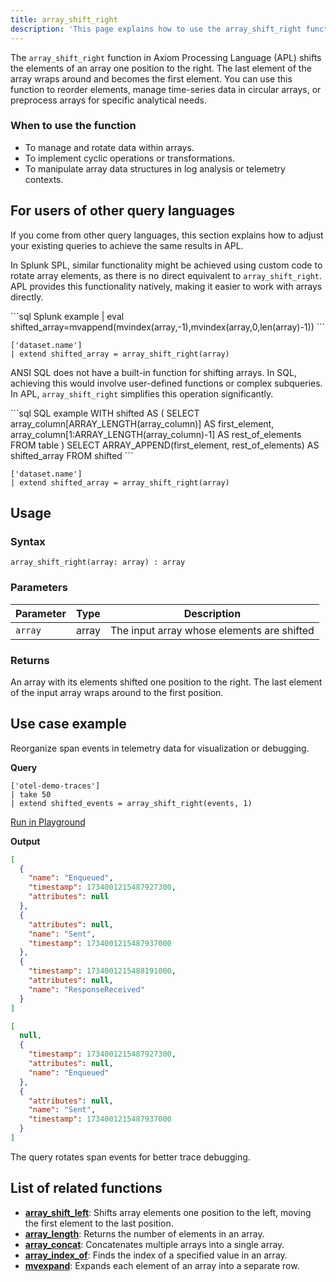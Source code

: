 ```yaml
---
title: array_shift_right
description: 'This page explains how to use the array_shift_right function in APL.'
---
```


The `array_shift_right` function in Axiom Processing Language (APL) shifts the elements of an array one position to the right. The last element of the array wraps around and becomes the first element. You can use this function to reorder elements, manage time-series data in circular arrays, or preprocess arrays for specific analytical needs.

### When to use the function
- To manage and rotate data within arrays.
- To implement cyclic operations or transformations.
- To manipulate array data structures in log analysis or telemetry contexts.

## For users of other query languages

If you come from other query languages, this section explains how to adjust your existing queries to achieve the same results in APL.

<AccordionGroup>
<Accordion title="Splunk SPL users">

In Splunk SPL, similar functionality might be achieved using custom code to rotate array elements, as there is no direct equivalent to `array_shift_right`. APL provides this functionality natively, making it easier to work with arrays directly.

<CodeGroup>
```sql Splunk example
| eval shifted_array=mvappend(mvindex(array,-1),mvindex(array,0,len(array)-1))
```

```kusto APL equivalent
['dataset.name']
| extend shifted_array = array_shift_right(array)
```
</CodeGroup>

</Accordion>
<Accordion title="ANSI SQL users">

ANSI SQL does not have a built-in function for shifting arrays. In SQL, achieving this would involve user-defined functions or complex subqueries. In APL, `array_shift_right` simplifies this operation significantly.

<CodeGroup>
```sql SQL example
WITH shifted AS (
  SELECT
    array_column[ARRAY_LENGTH(array_column)] AS first_element,
    array_column[1:ARRAY_LENGTH(array_column)-1] AS rest_of_elements
  FROM table
)
SELECT ARRAY_APPEND(first_element, rest_of_elements) AS shifted_array
FROM shifted
```

```kusto APL equivalent
['dataset.name']
| extend shifted_array = array_shift_right(array)
```
</CodeGroup>

</Accordion>
</AccordionGroup>

## Usage

### Syntax

```kusto
array_shift_right(array: array) : array
```

### Parameters

| Parameter | Type   | Description                                |
|-----------|--------|--------------------------------------------|
| `array`   | array  | The input array whose elements are shifted |

### Returns

An array with its elements shifted one position to the right. The last element of the input array wraps around to the first position.

## Use case example

Reorganize span events in telemetry data for visualization or debugging.

**Query**

```kusto
['otel-demo-traces']
| take 50
| extend shifted_events = array_shift_right(events, 1)
```

[Run in Playground](https://play.axiom.co/axiom-play-qf1k/explorer?initForm=%7B%22apl%22%3A%22%5B'otel-demo-traces'%5D%20%7C%20take%2050%20%7C%20extend%20shifted_events%20%3D%20array_shift_right(events%2C%201)%22%7D)

**Output**

```json events
[
  {
    "name": "Enqueued",
    "timestamp": 1734001215487927300,
    "attributes": null
  },
  {
    "attributes": null,
    "name": "Sent",
    "timestamp": 1734001215487937000
  },
  {
    "timestamp": 1734001215488191000,
    "attributes": null,
    "name": "ResponseReceived"
  }
]
```

```json shifted_events
[
  null,
  {
    "timestamp": 1734001215487927300,
    "attributes": null,
    "name": "Enqueued"
  },
  {
    "attributes": null,
    "name": "Sent",
    "timestamp": 1734001215487937000
  }
]
```

The query rotates span events for better trace debugging.

## List of related functions

- [**array_shift_left**](/apl/array-functions/array_shift_left-function): Shifts array elements one position to the left, moving the first element to the last position.
- [**array_length**](/apl/array-functions/array_length-function): Returns the number of elements in an array.
- [**array_concat**](/apl/array-functions/array_concat-function): Concatenates multiple arrays into a single array.
- [**array_index_of**](/apl/array-functions/array_index_of-function): Finds the index of a specified value in an array.
- [**mvexpand**](/apl/array-functions/mvexpand-function): Expands each element of an array into a separate row.